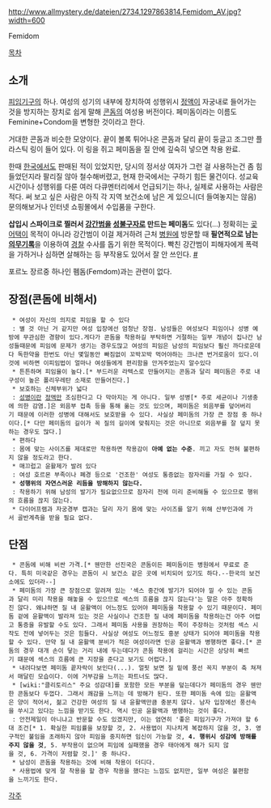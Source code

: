 http://www.allmystery.de/dateien/2734,1297863814,Femidom_AV.jpg?width=600

Femidom

[[목차]]

== 소개 ==

[[피임]]기구의 하나. 여성의 성기의 내부에 장치하여 성행위시 [[정액]]이 자궁내로 들어가는 것을 방지하는 장치로 쉽게 말해 [[콘돔]]의 여성용 버전이다. 페미돔이라는 이름도 Feminine+Condom을 변형한 것이라고 한다.

거대한 콘돔과 비슷한 모양이다. 끝이 볼록 튀어나온 콘돔과 달리 끝이 둥글고 조그만 플라스틱 링이 들어 있다. 이 링을 쥐고 페미돔을 질 안에 깊숙히 넣으면 착용 완료. 

한때 [[한국]]에서도 판매된 적이 있었지만, 당시의 정서상 여자가 그런 걸 사용하는건 좀 힘들었던지라 팔리질 않아 철수해버렸고, 현재 한국에서는 구하기 힘든 물건이다. 성교육 시간이나 성행위를 다룬 여러 다큐멘터리에서 언급되기는 하나, 실제로 사용하는 사람은 적다. 써 보고 싶은 사람은 아직 각 지역 보건소에 남은 게 있으니(더 들여놓지는 않음) 문의해보거나 인터넷 쇼핑몰에서 수입품을 구한다.

'''삽입시 스파이크로 찔러서 [[강간]]범을 [[성불구자]]로 만드는 페미돔'''도 있다(...) 정확히는 [[문어택|곶어택]]이 목적이 아니라 강간범이 이걸 제거하려 근처 [[병원]]에 방문할 때 '''필연적으로 남는 [[의무기록]]'''을 이용하여 [[경찰]] 수사를 돕기 위한 목적이다. 빡친 강간범이 피해자에게 폭력을 가하거나 심하면 살해하는 등 부작용도 있어서 잘 안 쓰인다. [http://blog.daum.net/wblee52/3910 #]

포르노 장르중 하나인 펨돔(Femdom)과는 관련이 없다.
== 장점(콘돔에 비해서) ==

  * 여성이 자신의 의지로 피임을 할 수 있다
  : 별 것 아닌 거 같지만 여성 입장에선 엄청난 장점. 남성들은 여성보다 피임이나 성병 예방에 무관심한 경향이 있다.게다가 콘돔을 착용하길 부탁하면 거절하는 일부 개념이 집나간 남성들때문에 피임에 문제가 생기는 경우도많고 여성의 피임은 남성의 피임보다 훨신 까다로운데다 독한약을 한번도 아닌 몇일동안 빠짐없이 꼬박꼬박 먹어야하는 크나큰 번거로움이 있다.이것에 비하면 이피임법이 얼마나 여성들에게 편리함을 안겨주었는지 알수있다
  * 튼튼하며 피임율이 높다.[* 부드러운 라텍스로 만들어지는 콘돔과 달리 페미돔은 주로 내구성이 높은 폴리우레탄 소재로 만들어진다.]
  * 보호하는 신체부위가 넓다
  : [[성병]]이란 [[정액]]만 조심한다고 다 막아지는 게 아니다. 일부 성병[* 주로 세균이나 기생충에 의한 감염.]은 외음부 접촉 등을 통해 옮는 것도 있으며, 페미돔은 외음부를 덮어버리기 때문에 이러한 성병에 대해서도 보호받을 수 있다. 사실상 페미돔의 가장 큰 장점 중 하나이다.[* 다만 페미돔의 길이가 꼭 질의 길이에 맞춰지는 것은 아니므로 외음부를 잘 덮지 못하는 경우도 많다.] 
  * 편하다
  : 몸에 맞는 사이즈를 제대로만 착용하면 착용감이 '''아예 없는 수준'''. 끼고 자도 전혀 불편하지 않을 정도라고 한다.
  * 매끄럽고 윤활제가 발려 있다
  : 여성 호르몬 부족이나 폐경 등으로 '건조한' 여성도 통증없는 잠자리를 가질 수 있다.
  * '''성행위의 자연스러운 리듬을 방해하지 않는다.'''
  : 착용하기 위해 남성의 발기가 필요없으므로 잠자리 전에 미리 준비해둘 수 있으므로 행위의 흐름을 끊지 않는다.
  * 다이어프램과 자궁경부 캡과는 달리 자기 몸에 맞는 사이즈를 알기 위해 산부인과에 가서 골반계측을 받을 필요 없다.

== 단점 ==

  * 콘돔에 비해 비싼 가격.[* 웬만한 선진국은 콘돔이든 페미돔이든 병원에서 무료로 준다. 특히 미국같은 경우는 콘돔이 시 보건소 같은 곳에 비치되어 있기도 하다.--한국의 보건소에도 있더라--]
  * 페미돔의 가장 큰 장점으로 알려져 있는 '섹스 중간에 발기가 되어야 낄 수 있는 콘돔과 달리 미리 착용을 해놓을 수 있으므로 섹스의 흐름을 끊지 않는다'는 말은 아주 정확하진 않다. 왜냐하면 질 내 윤활액이 어느정도 있어야 페미돔을 착용할 수 있기 때문이다. 페미돔 겉에 윤활액이 발라져 있는 것은 사실이나 건조한 질 내에 페미돔을 착용하는건 아주 어렵고 통증을 유발할 수도 있다. 그래서 페미돔 사용을 권장하는 쪽이 주장하는 것처럼 섹스 시작도 전에 넣어두는 것은 힘들다. 사실상 여성도 어느정도 흥분 상태가 되어야 페미돔을 착용할 수 있다. 만약 질 내 윤활액 분비가 적은 여성이라면 인공 윤활액과 병행하면 좋다.[* 콘돔의 경우 대개 손이 닿는 거리 내에 두는데다가 콘돔 착용에 걸리는 시간은 상당히 빠르기 떄문에 섹스의 흐름에 큰 지장을 준다고 보기도 어렵다.]
  * 내려다보면 페미돔 끝자락이 보인다(...). 얼핏 보면 질 밑에 풍선 꼭지 부분이 축 쳐져서 매달린 모습이다. 이에 거부감을 느끼는 파트너도 많다.
  * [wiki:"클리토리스" 주요 성감대]를 포함한 모든 부분을 덮는데다가 페미돔의 경우 웬만한 콘돔보다 두껍다. 그래서 쾌감을 느끼는 데 방해가 된다. 또한 페미돔 속에 있는 윤활액은 양이 적어서, 젊고 건강한 여성의 질 내 윤활액만큼 충분치 않다. 남자 입장에선 풍선속을 쑤시고 있다는 느낌을 받기도 한다. 역시 인공 윤활액과 병행하는 것이 좋다.
  : 안전제일이 아니냐고 반문할 수도 있겠지만, 이는 엄연히 '좋은 피임기구가 가져야 할 6대 조건[* 1. 확실한 피임률을 보장할 것, 2. 사용법이 지나치게 복잡하지 않을 것, 3. 영구적인 불임을 초래하지 않아 피임을 중지하면 임신이 가능할 것, '''4. 행위시 성감에 방해를 주지 않을 것''', 5. 부작용이 없으며 피임에 실패했을 경우 태아에게 해가 되지 않을 것, 6. 가격이 저렴할 것.]' 중 하나다.
  * 남성이 콘돔을 착용하는 것에 비해 착용이 더디다.
  * 사용법에 맞게 잘 착용을 할 경우 착용을 했다는 느낌도 없지만, 일부 여성은 불편함을 느끼기도 한다.

[[각주]]
